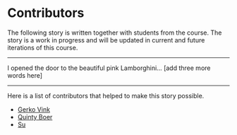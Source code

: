 # Contributors {.unnumbered}

The following story is written together with students from the course. The story is a work in progress and will be updated in current and future iterations of this course. 

---


I opened the door to the beautiful pink Lamborghini... [add three more words here]



---

Here is a list of contributors that helped to make this story possible.

- [Gerko Vink](https:/wwww.github.com/gerkovink)
- [Quinty Boer](https://github.com/quintyboer)
- [Su](https://github.com/sli2000)